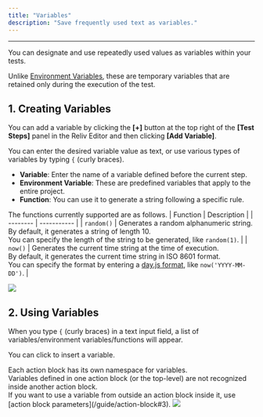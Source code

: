 ```yaml
---
title: "Variables"
description: "Save frequently used text as variables."
---
```


---

You can designate and use repeatedly used values as variables within your tests.

Unlike [Environment Variables](/guide/write/env-variable), these are temporary variables that are retained only during the execution of the test.

## 1. Creating Variables

You can add a variable by clicking the **\[+\]** button at the top right of the **\[Test Steps\]** panel in the Reliv Editor and then clicking **\[Add Variable\]**.

You can enter the desired variable value as text, or use various types of variables by typing `{` (curly braces).

- **Variable**: Enter the name of a variable defined before the current step.
- **Environment Variable**: These are predefined variables that apply to the entire project.
- **Function**: You can use it to generate a string following a specific rule.

The functions currently supported are as follows.
| Function | Description |
| -------- | ----------- |
| `random()` | Generates a random alphanumeric string. <br /> By default, it generates a string of length 10. <br /> You can specify the length of the string to be generated, like `random(1)`. |
| `now()` | Generates the current time string at the time of execution. <br /> By default, it generates the current time string in ISO 8601 format. <br /> You can specify the format by entering a [day.js format](https://day.js.org/docs/en/parse/string-format), like `now('YYYY-MM-DD')`. |

<img src="/assets/write/variable/variable-set.png" />

## 2. Using Variables

When you type `{` (curly braces) in a text input field, a list of variables/environment variables/functions will appear.

You can click to insert a variable.

<Note>
  Each action block has its own namespace for variables. <br />
  Variables defined in one action block (or the top-level) are not recognized inside
  another action block. <br />
  If you want to use a variable from outside an action block inside it, use
  [action block parameters](/guide/action-block#3).
</Note>

<img src="/assets/write/env-variable/env-variable-use.png" />
